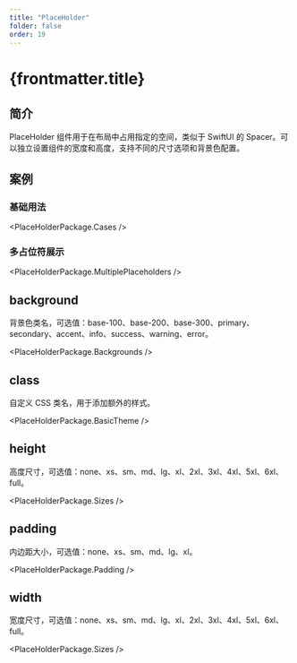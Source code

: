 ```yaml
---
title: "PlaceHolder"
folder: false
order: 19
---
```



# {frontmatter.title}

## 简介

PlaceHolder 组件用于在布局中占用指定的空间，类似于 SwiftUI 的 Spacer。可以独立设置组件的宽度和高度，支持不同的尺寸选项和背景色配置。

## 案例

### 基础用法

<PlaceHolderPackage.Cases />

### 多占位符展示

<PlaceHolderPackage.MultiplePlaceholders />

## background

背景色类名，可选值：base-100、base-200、base-300、primary、secondary、accent、info、success、warning、error。

<PlaceHolderPackage.Backgrounds />

## class

自定义 CSS 类名，用于添加额外的样式。

<PlaceHolderPackage.BasicTheme />

## height

高度尺寸，可选值：none、xs、sm、md、lg、xl、2xl、3xl、4xl、5xl、6xl、full。

<PlaceHolderPackage.Sizes />

## padding

内边距大小，可选值：none、xs、sm、md、lg、xl。

<PlaceHolderPackage.Padding />

## width

宽度尺寸，可选值：none、xs、sm、md、lg、xl、2xl、3xl、4xl、5xl、6xl、full。

<PlaceHolderPackage.Sizes />
